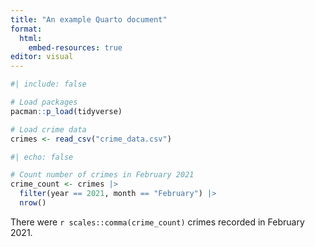 ```yaml
---
title: "An example Quarto document"
format: 
  html:
    embed-resources: true
editor: visual
---
```



```r
#| include: false

# Load packages
pacman::p_load(tidyverse)

# Load crime data
crimes <- read_csv("crime_data.csv")
```

```r
#| echo: false

# Count number of crimes in February 2021
crime_count <- crimes |> 
  filter(year == 2021, month == "February") |> 
  nrow()
```

There were `r scales::comma(crime_count)` crimes recorded in February 2021.
